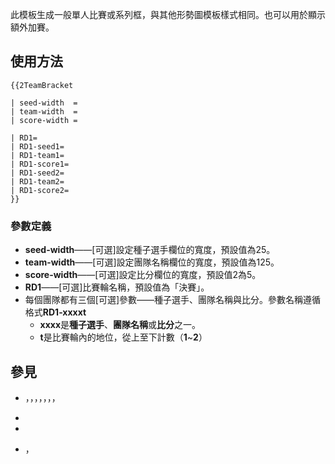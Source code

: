 此模板生成一般單人比賽或系列框，與其他形勢圖模板樣式相同。也可以用於顯示額外加賽。

== 使用方法 ==
<pre>
{{2TeamBracket

| seed-width  = 
| team-width  = 
| score-width = 

| RD1= 
| RD1-seed1=
| RD1-team1=
| RD1-score1=
| RD1-seed2=
| RD1-team2=
| RD1-score2=
}}
</pre>

=== 參數定義 ===
*'''seed-width'''——[可選]設定種子選手欄位的寬度，預設值為25。
*'''team-width'''——[可選]設定團隊名稱欄位的寬度，預設值為125。
*'''score-width'''——[可選]設定比分欄位的寬度，預設值2為5。
*'''RD1'''——[可選]比賽輪名稱，預設值為「決賽」。
*每個團隊都有三個[可選]參數——種子選手、團隊名稱與比分。參數名稱遵循格式'''RD1-xxxxt'''
**'''xxxx'''是'''種子選手'''、'''團隊名稱'''或'''比分'''之一。
**'''t'''是比賽輪內的地位，從上至下計數（'''1'''~'''2'''）

== 參見 ==
*{{tl|3TeamBracket}}，{{tl|4TeamBracket}}，{{tl|6TeamBracket}}，{{tl|8TeamBracket}}，{{tl|16TeamBracket}}，{{tl|32TeamBracket}}，{{tl|48TeamBracket}}，{{tl|64TeamBracket}}
*{{tl|2TeamBracket-2legs}}
*{{tl|2TeamBracket-Compact-NoSeeds}}
*{{tl|2TeamBracket-Compact-Tennis3}}，{{tl|2TeamBracket-Compact-Tennis5}}